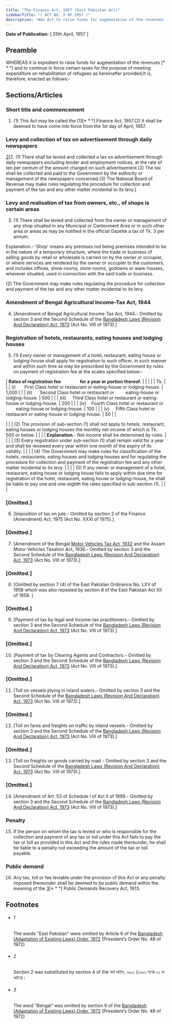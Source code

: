 ```yaml
---
title: "The Finance Act, 1957 (East Pakistan Act)"
sidebarTitle: "( ACT NO. X OF 1957 )"
description: "♣An Act to raise funds for augmentation of the revenues [* * *] and for continuance in force of certain taxes for the purpose of meeting expenditure on rehabilitation of refugees."
---
```


**Date of Publication:** [ 25th April, 1957 ]

## Preamble

WHEREAS it is expedient to raise funds for augmentation of the revenues [\* \* \*] and to continue in force certain taxes for the purpose of meeting expenditure on rehabilitation of refugees as hereinafter provided;It is, therefore, enacted as follows:-

## Sections/Articles

### Short title and commencement

1. (1) This Act may be called the [1][\* \* \*] Finance Act, 1957.(2) It shall be deemed to have come into force from the 1st day of April, 1957.

### Levy and collection of tax on advertisement through daily newspapers

[2](1)[2. (1) There shall be levied and collected a tax on advertisement through daily newspapers excluding tender and employment notices, at the rate of ten per centum of the amount charged on such advertisement.(2) The tax shall be collected and paid to the Government by the authority or management of the newspapers concerned.(3) The National Board of Revenue may make rules regulating the procedure for collection and payment of the tax and any other matter incidental to its levy.]

### Levy and realisation of tax from owners, etc., of shops is certain areas

3. (1) There shall be levied and collected from the owner or management of any shop situated in any Municipal or Cantonment Area or in such other area or areas as may be notified in the official Gazette a tax of Tk. 3 per annum.

Explanation.- 'Shop' means any premises not being premises intended to be in the nature of a temporary structure, where the trade or business of selling goods by retail or wholesale is carried on by the owner or occupier, or where services are rendered by the owner or occupier to the customers, and includes offices, show-rooms, store-rooms, godowns or ware-houses, wherever situated, used in connection with the said trade or business.

(2) The Government may make rules regulating the procedure for collection and payment of the tax and any other matter incidental to its levy.

### Amendment of Bengal Agricultural Income-Tax Act, 1944

4. [Amendment of Bengal Agricultural Income-Tax Act, 1944.- Omitted by section 3 and the Second Schedule of the [Bangladesh Laws (Revision And Declaration) Act, 1973](/act-430.html "Bangladesh Laws (Revision And Declaration) Act, 1973") (Act No. VIII of 1973).]

### Registration of hotels, restaurants, eating houses and lodging houses

5. (1) Every owner or management of a hotel, restaurant, eating house or lodging-house shall apply for registration to such officer, in such manner and within such time as may be prescribed by the Government by rules on payment of registration fee at the scales specified below:-

| **Rates of registration fee                  for a year or portion thereof.** | | |
| | Tk. | |
| (i)       First Class hotel or restaurant or eating-house or lodging-house. | 1,000 | |
| (ii)      Second Class hotel or restaurant or         eating-house or lodging-house. | 500 | |
| (iii)     Third Class hotel or restaurant or eating-house or lodging-house. | 200 | |
| (iv)    Fourth Class hotel or restaurant or         eating-house or lodging-house. | 100 | |
| (v)     Fifth Class hotel or restaurant or eating-house or lodging-house. | 50 | |

| |
| (2) The provision of sub-section (1) shall not apply to hotels, restaurant, eating houses or lodging houses the monthly net income of which is Tk. 500 or below. |
| |
| **Explanation**.- Net income shall be determined by rules. |
| |
| (3) Every registration under sub-section (1) shall remain valid for a year and shall be renewed every year within one month of the expiry of its validity. |
| |
| (4) The Government may make rules for classification of the hotels, restaurants, eating houses and lodging houses and for regulating the procedure for collection and payment of the registration fee and any other matter incidental to its levy. |
| |
| (5) If any owner or management of a hotel, restaurant, eating house or lodging house fails to apply within due time for registration of the hotel, restaurant, eating house or lodging-house, he shall be liable to pay one and one-eighth the rates specified in sub-section (1). |
| |

### [Omitted.]

6. [Imposition of tax on jute.- Omitted by section 2 of the Finance (Amendment) Act, 1975 (Act No. XXXI of 1975).]

### [Omitted.]

7. [Amendment of the Bengal [Motor Vehicles Tax Act, 1932](/act-156.html "Motor Vehicles Tax Act, 1932") and the Assam Motor Vehicles Taxation Act, 1936.- Omitted by section 3 and the Second Schedule of the [Bangladesh Laws (Revision And Declaration) Act, 1973](/act-430.html "Bangladesh Laws (Revision And Declaration) Act, 1973") (Act No. VIII of 1973).]

### [Omitted.]

8. [Omitted by section 7 (4) of the East Pakistan Ordinance No. LXV of 1958 which was also repealed by section 8 of the East Pakistan Act XII of 1958. ]

### [Omitted.]

9. [Payment of tax by legal and Income-tax practitioners.- Omitted by section 3 and the Second Schedule of the [Bangladesh Laws (Revision And Declaration) Act, 1973](/act-430.html "Bangladesh Laws (Revision And Declaration) Act, 1973") (Act No. VIII of 1973).]

### [Omitted.]

10. [Payment of tax by Clearing Agents and Contractors.- Omitted by section 3 and the Second Schedule of the [Bangladesh Laws (Revision And Declaration) Act, 1973](/act-430.html "Bangladesh Laws (Revision And Declaration) Act, 1973") (Act No. VIII of 1973).]

### [Omitted.]

11. [Toll on vessels plying in inland waters.- Omitted by section 3 and the Second Schedule of the [Bangladesh Laws (Revision And Declaration) Act, 1973](/act-430.html "Bangladesh Laws (Revision And Declaration) Act, 1973") (Act No. VIII of 1973).]

### [Omitted.]

12. [Toll on fares and freights on traffic by inland vessels.- Omitted by section 3 and the Second Schedule of the [Bangladesh Laws (Revision And Declaration) Act, 1973](/act-430.html "Bangladesh Laws (Revision And Declaration) Act, 1973") (Act No. VIII of 1973).]

### [Omitted.]

13. [Toll on freights on goods carried by road.- Omitted by section 3 and the Second Schedule of the [Bangladesh Laws (Revision And Declaration) Act, 1973](/act-430.html "Bangladesh Laws (Revision And Declaration) Act, 1973") (Act No. VIII of 1973).]

### [Omitted.]

14. [Amendment of Art. 53 of Schedule I of Act II of 1899.- Omitted by section 3 and the Second Schedule of the [Bangladesh Laws (Revision And Declaration) Act, 1973](/act-430.html "Bangladesh Laws (Revision And Declaration) Act, 1973") (Act No. VIII of 1973).]

### Penalty

15. If the person on whom the tax is levied or who is responsible for the collection and payment of any tax or toll under this Act fails to pay the tax or toll as provided in this Act and the rules made thereunder, he shall be liable to a penalty not exceeding the amount of the tax or toll payable.

### Public demand

16. Any tax, toll or fee leviable under the provision of this Act or any penalty imposed thereunder shall be deemed to be public demand within the meaning of the [3](1)[\* \* \*] Public Demands Recovery Act, 1913.

## Footnotes

- ###### 1

  The words “East Pakistan” were omitted by Article 6 of the [Bangladesh (Adaptation of Existing Laws) Order, 1972](/act-388.html "Bangladesh (Adaptation of Existing Laws) Order, 1972 ") (President’s Order No. 48 of 1972)

- ###### 2

  Section 2 was substituted by section 4 of the অর্থ আইন, ১৯৯২ (১৯৯২ সনের ২১ নং আইন)।

- ###### 3

  The word “Bengal” was omitted by section 6 of the [Bangladesh (Adaptation of Existing Laws) Order, 1972](/act-388.html "Bangladesh (Adaptation of Existing Laws) Order, 1972 ") (President’s Order No. 48 of 1972)
